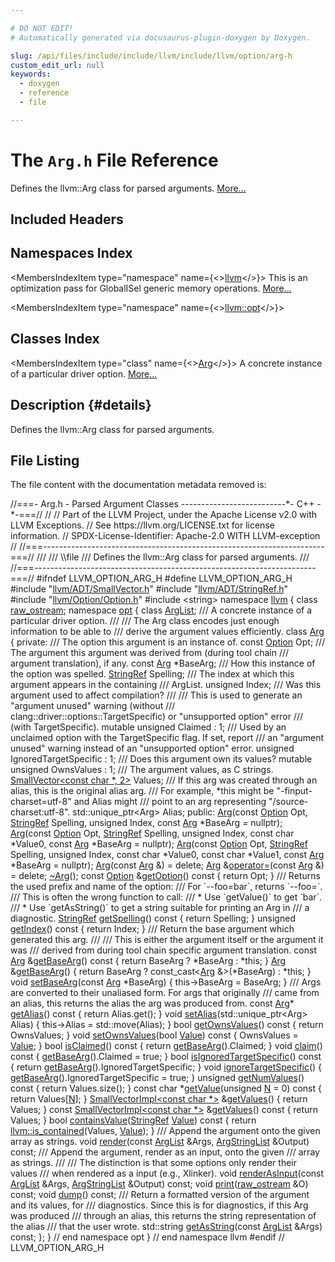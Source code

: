 ```yaml
---

# DO NOT EDIT!
# Automatically generated via docusaurus-plugin-doxygen by Doxygen.

slug: /api/files/include/include/llvm/include/llvm/option/arg-h
custom_edit_url: null
keywords:
  - doxygen
  - reference
  - file

---
```





# The `Arg.h` File Reference

<DoxygenPage pluginConfig={pluginConfig}>

Defines the llvm::Arg class for parsed arguments. <a href="#details">More...</a>

## Included Headers

<IncludesList>
<IncludesListItem
  filePath="llvm/ADT/SmallVector.h"
  permalink="/docs/api/files/include/include/llvm/include/llvm/adt/smallvector-h"
  isLocal="true" />
<IncludesListItem
  filePath="llvm/ADT/StringRef.h"
  permalink="/docs/api/files/include/include/llvm/include/llvm/adt/stringref-h"
  isLocal="true" />
<IncludesListItem
  filePath="llvm/Option/Option.h"
  permalink="/docs/api/files/include/include/llvm/include/llvm/option/option-h"
  isLocal="true" />
<IncludesListItem
  filePath="string"
  permalink=""
  isLocal="false" />
</IncludesList>

## Namespaces Index

<MembersIndex>

<MembersIndexItem
  type="namespace"
  name={<><a href="/docs/api/namespaces/llvm">llvm</a></>}>
This is an optimization pass for GlobalISel generic memory operations. <a href="/docs/api/namespaces/llvm/#details">More...</a>
</MembersIndexItem>

<MembersIndexItem
  type="namespace"
  name={<><a href="/docs/api/namespaces/llvm/opt">llvm::opt</a></>}>
</MembersIndexItem>

</MembersIndex>

## Classes Index

<MembersIndex>

<MembersIndexItem
  type="class"
  name={<><a href="/docs/api/classes/llvm/opt/arg">Arg</a></>}>
A concrete instance of a particular driver option. <a href="/docs/api/classes/llvm/opt/arg/#details">More...</a>
</MembersIndexItem>

</MembersIndex>

## Description {#details}

Defines the llvm::Arg class for parsed arguments.

## File Listing

The file content with the documentation metadata removed is:

<ProgramListing>

<Link id="l00001" /><CodeLine lineNumber="1"><Highlight kind="comment">//===- Arg.h - Parsed Argument Classes --------------------------&#42;- C++ -&#42;-===//</Highlight><Highlight kind="normal"></Highlight></CodeLine>
<Link id="l00002" /><CodeLine lineNumber="2"><Highlight kind="normal"></Highlight><Highlight kind="comment">//</Highlight><Highlight kind="normal"></Highlight></CodeLine>
<Link id="l00003" /><CodeLine lineNumber="3"><Highlight kind="normal"></Highlight><Highlight kind="comment">// Part of the LLVM Project, under the Apache License v2.0 with LLVM Exceptions.</Highlight><Highlight kind="normal"></Highlight></CodeLine>
<Link id="l00004" /><CodeLine lineNumber="4"><Highlight kind="normal"></Highlight><Highlight kind="comment">// See https://llvm.org/LICENSE.txt for license information.</Highlight><Highlight kind="normal"></Highlight></CodeLine>
<Link id="l00005" /><CodeLine lineNumber="5"><Highlight kind="normal"></Highlight><Highlight kind="comment">// SPDX-License-Identifier: Apache-2.0 WITH LLVM-exception</Highlight><Highlight kind="normal"></Highlight></CodeLine>
<Link id="l00006" /><CodeLine lineNumber="6"><Highlight kind="normal"></Highlight><Highlight kind="comment">//</Highlight><Highlight kind="normal"></Highlight></CodeLine>
<Link id="l00007" /><CodeLine lineNumber="7"><Highlight kind="normal"></Highlight><Highlight kind="comment">//===----------------------------------------------------------------------===//</Highlight><Highlight kind="comment"></Highlight></CodeLine>
<Link id="l00008" /><CodeLine lineNumber="8"><Highlight kind="comment">///</Highlight></CodeLine>
<Link id="l00009" /><CodeLine lineNumber="9"><Highlight kind="comment">/// \\file</Highlight></CodeLine>
<Link id="l00010" /><CodeLine lineNumber="10"><Highlight kind="comment">/// Defines the llvm::Arg class for parsed arguments.</Highlight></CodeLine>
<Link id="l00011" /><CodeLine lineNumber="11"><Highlight kind="comment">///</Highlight><Highlight kind="normal"></Highlight></CodeLine>
<Link id="l00012" /><CodeLine lineNumber="12"><Highlight kind="normal"></Highlight><Highlight kind="comment">//===----------------------------------------------------------------------===//</Highlight><Highlight kind="normal"></Highlight></CodeLine>
<Link id="l00013" /><CodeLine lineNumber="13"><Highlight kind="normal"></Highlight></CodeLine>
<Link id="l00014" /><CodeLine lineNumber="14"><Highlight kind="normal"></Highlight><Highlight kind="preprocessor">#ifndef LLVM&#95;OPTION&#95;ARG&#95;H</Highlight><Highlight kind="normal"></Highlight></CodeLine>
<Link id="l00015" /><CodeLine lineNumber="15"><Highlight kind="normal"></Highlight><Highlight kind="preprocessor">#define LLVM&#95;OPTION&#95;ARG&#95;H</Highlight><Highlight kind="normal"></Highlight></CodeLine>
<Link id="l00016" /><CodeLine lineNumber="16"><Highlight kind="normal"></Highlight></CodeLine>
<Link id="l00017" /><CodeLine lineNumber="17"><Highlight kind="normal"></Highlight><Highlight kind="preprocessor">#include &quot;<a href="/docs/api/files/include/include/llvm/include/llvm/adt/smallvector-h">llvm/ADT/SmallVector.h</a>&quot;</Highlight><Highlight kind="normal"></Highlight></CodeLine>
<Link id="l00018" /><CodeLine lineNumber="18"><Highlight kind="normal"></Highlight><Highlight kind="preprocessor">#include &quot;<a href="/docs/api/files/include/include/llvm/include/llvm/adt/stringref-h">llvm/ADT/StringRef.h</a>&quot;</Highlight><Highlight kind="normal"></Highlight></CodeLine>
<Link id="l00019" /><CodeLine lineNumber="19"><Highlight kind="normal"></Highlight><Highlight kind="preprocessor">#include &quot;<a href="/docs/api/files/include/include/llvm/include/llvm/option/option-h">llvm/Option/Option.h</a>&quot;</Highlight><Highlight kind="normal"></Highlight></CodeLine>
<Link id="l00020" /><CodeLine lineNumber="20"><Highlight kind="normal"></Highlight><Highlight kind="preprocessor">#include &lt;string&gt;</Highlight><Highlight kind="normal"></Highlight></CodeLine>
<Link id="l00021" /><CodeLine lineNumber="21"><Highlight kind="normal"></Highlight></CodeLine>
<Link id="l00022" /><CodeLine lineNumber="22"><Highlight kind="normal"></Highlight><Highlight kind="keyword">namespace </Highlight><Highlight kind="normal"><a href="/docs/api/namespaces/llvm">llvm</a> &#123;</Highlight></CodeLine>
<Link id="l00023" /><CodeLine lineNumber="23"><Highlight kind="normal"></Highlight></CodeLine>
<Link id="l00024" /><CodeLine lineNumber="24"><Highlight kind="normal"></Highlight><Highlight kind="keyword">class </Highlight><Highlight kind="normal"><a href="/docs/api/classes/llvm/raw-ostream">raw&#95;ostream</a>;</Highlight></CodeLine>
<Link id="l00025" /><CodeLine lineNumber="25"><Highlight kind="normal"></Highlight></CodeLine>
<Link id="l00026" /><CodeLine lineNumber="26" lineLink="/docs/api/namespaces/llvm/opt"><Highlight kind="normal"></Highlight><Highlight kind="keyword">namespace </Highlight><Highlight kind="normal"><a href="/docs/api/namespaces/llvm/opt">opt</a> &#123;</Highlight></CodeLine>
<Link id="l00027" /><CodeLine lineNumber="27"><Highlight kind="normal"></Highlight></CodeLine>
<Link id="l00028" /><CodeLine lineNumber="28"><Highlight kind="normal"></Highlight><Highlight kind="keyword">class </Highlight><Highlight kind="normal"><a href="/docs/api/classes/llvm/opt/arglist">ArgList</a>;</Highlight></CodeLine>
<Link id="l00029" /><CodeLine lineNumber="29"><Highlight kind="normal"></Highlight><Highlight kind="comment"></Highlight></CodeLine>
<Link id="l00030" /><CodeLine lineNumber="30"><Highlight kind="comment">/// A concrete instance of a particular driver option.</Highlight></CodeLine>
<Link id="l00031" /><CodeLine lineNumber="31"><Highlight kind="comment">///</Highlight></CodeLine>
<Link id="l00032" /><CodeLine lineNumber="32"><Highlight kind="comment">/// The Arg class encodes just enough information to be able to</Highlight></CodeLine>
<Link id="l00033" /><CodeLine lineNumber="33"><Highlight kind="comment">/// derive the argument values efficiently.</Highlight><Highlight kind="normal"></Highlight></CodeLine>
<Link id="l00034" /><CodeLine lineNumber="34" lineLink="/docs/api/classes/llvm/opt/arg"><Highlight kind="normal"></Highlight><Highlight kind="keyword">class </Highlight><Highlight kind="normal"><a href="/docs/api/classes/llvm/opt/arg/#a5b0d66db2f3d222a19a243a3c2ede670">Arg</a> &#123;</Highlight></CodeLine>
<Link id="l00035" /><CodeLine lineNumber="35"><Highlight kind="normal"></Highlight><Highlight kind="keyword">private</Highlight><Highlight kind="normal">:</Highlight><Highlight kind="comment"></Highlight></CodeLine>
<Link id="l00036" /><CodeLine lineNumber="36"><Highlight kind="comment">  /// The option this argument is an instance of.</Highlight><Highlight kind="normal"></Highlight></CodeLine>
<Link id="l00037" /><CodeLine lineNumber="37"><Highlight kind="normal">  </Highlight><Highlight kind="keyword">const</Highlight><Highlight kind="normal"> <a href="/docs/api/classes/llvm/opt/option">Option</a> Opt;</Highlight></CodeLine>
<Link id="l00038" /><CodeLine lineNumber="38"><Highlight kind="normal"></Highlight><Highlight kind="comment"></Highlight></CodeLine>
<Link id="l00039" /><CodeLine lineNumber="39"><Highlight kind="comment">  /// The argument this argument was derived from (during tool chain</Highlight></CodeLine>
<Link id="l00040" /><CodeLine lineNumber="40"><Highlight kind="comment">  /// argument translation), if any.</Highlight><Highlight kind="normal"></Highlight></CodeLine>
<Link id="l00041" /><CodeLine lineNumber="41"><Highlight kind="normal">  </Highlight><Highlight kind="keyword">const</Highlight><Highlight kind="normal"> <a href="/docs/api/classes/llvm/opt/arg/#a5b0d66db2f3d222a19a243a3c2ede670">Arg</a> &#42;BaseArg;</Highlight></CodeLine>
<Link id="l00042" /><CodeLine lineNumber="42"><Highlight kind="normal"></Highlight><Highlight kind="comment"></Highlight></CodeLine>
<Link id="l00043" /><CodeLine lineNumber="43"><Highlight kind="comment">  /// How this instance of the option was spelled.</Highlight><Highlight kind="normal"></Highlight></CodeLine>
<Link id="l00044" /><CodeLine lineNumber="44"><Highlight kind="normal">  <a href="/docs/api/classes/llvm/stringref">StringRef</a> Spelling;</Highlight></CodeLine>
<Link id="l00045" /><CodeLine lineNumber="45"><Highlight kind="normal"></Highlight><Highlight kind="comment"></Highlight></CodeLine>
<Link id="l00046" /><CodeLine lineNumber="46"><Highlight kind="comment">  /// The index at which this argument appears in the containing</Highlight></CodeLine>
<Link id="l00047" /><CodeLine lineNumber="47"><Highlight kind="comment">  /// ArgList.</Highlight><Highlight kind="normal"></Highlight></CodeLine>
<Link id="l00048" /><CodeLine lineNumber="48"><Highlight kind="normal">  </Highlight><Highlight kind="keywordtype">unsigned</Highlight><Highlight kind="normal"> Index;</Highlight></CodeLine>
<Link id="l00049" /><CodeLine lineNumber="49"><Highlight kind="normal"></Highlight><Highlight kind="comment"></Highlight></CodeLine>
<Link id="l00050" /><CodeLine lineNumber="50"><Highlight kind="comment">  /// Was this argument used to affect compilation?</Highlight></CodeLine>
<Link id="l00051" /><CodeLine lineNumber="51"><Highlight kind="comment">  ///</Highlight></CodeLine>
<Link id="l00052" /><CodeLine lineNumber="52"><Highlight kind="comment">  /// This is used to generate an &quot;argument unused&quot; warning (without</Highlight></CodeLine>
<Link id="l00053" /><CodeLine lineNumber="53"><Highlight kind="comment">  /// clang::driver::options::TargetSpecific) or &quot;unsupported option&quot; error</Highlight></CodeLine>
<Link id="l00054" /><CodeLine lineNumber="54"><Highlight kind="comment">  /// (with TargetSpecific).</Highlight><Highlight kind="normal"></Highlight></CodeLine>
<Link id="l00055" /><CodeLine lineNumber="55"><Highlight kind="normal">  </Highlight><Highlight kind="keyword">mutable</Highlight><Highlight kind="normal"> </Highlight><Highlight kind="keywordtype">unsigned</Highlight><Highlight kind="normal"> Claimed : 1;</Highlight></CodeLine>
<Link id="l00056" /><CodeLine lineNumber="56"><Highlight kind="normal"></Highlight><Highlight kind="comment"></Highlight></CodeLine>
<Link id="l00057" /><CodeLine lineNumber="57"><Highlight kind="comment">  /// Used by an unclaimed option with the TargetSpecific flag. If set, report</Highlight></CodeLine>
<Link id="l00058" /><CodeLine lineNumber="58"><Highlight kind="comment">  /// an &quot;argument unused&quot; warning instead of an &quot;unsupported option&quot; error.</Highlight><Highlight kind="normal"></Highlight></CodeLine>
<Link id="l00059" /><CodeLine lineNumber="59"><Highlight kind="normal">  </Highlight><Highlight kind="keywordtype">unsigned</Highlight><Highlight kind="normal"> IgnoredTargetSpecific : 1;</Highlight></CodeLine>
<Link id="l00060" /><CodeLine lineNumber="60"><Highlight kind="normal"></Highlight><Highlight kind="comment"></Highlight></CodeLine>
<Link id="l00061" /><CodeLine lineNumber="61"><Highlight kind="comment">  /// Does this argument own its values?</Highlight><Highlight kind="normal"></Highlight></CodeLine>
<Link id="l00062" /><CodeLine lineNumber="62"><Highlight kind="normal">  </Highlight><Highlight kind="keyword">mutable</Highlight><Highlight kind="normal"> </Highlight><Highlight kind="keywordtype">unsigned</Highlight><Highlight kind="normal"> OwnsValues : 1;</Highlight></CodeLine>
<Link id="l00063" /><CodeLine lineNumber="63"><Highlight kind="normal"></Highlight><Highlight kind="comment"></Highlight></CodeLine>
<Link id="l00064" /><CodeLine lineNumber="64"><Highlight kind="comment">  /// The argument values, as C strings.</Highlight><Highlight kind="normal"></Highlight></CodeLine>
<Link id="l00065" /><CodeLine lineNumber="65"><Highlight kind="normal">  <a href="/docs/api/classes/llvm/smallvector">SmallVector&lt;const char &#42;, 2&gt;</a> Values;</Highlight></CodeLine>
<Link id="l00066" /><CodeLine lineNumber="66"><Highlight kind="normal"></Highlight><Highlight kind="comment"></Highlight></CodeLine>
<Link id="l00067" /><CodeLine lineNumber="67"><Highlight kind="comment">  /// If this arg was created through an alias, this is the original alias arg.</Highlight></CodeLine>
<Link id="l00068" /><CodeLine lineNumber="68"><Highlight kind="comment">  /// For example, &#42;this might be &quot;-finput-charset=utf-8&quot; and Alias might</Highlight></CodeLine>
<Link id="l00069" /><CodeLine lineNumber="69"><Highlight kind="comment">  /// point to an arg representing &quot;/source-charset:utf-8&quot;.</Highlight><Highlight kind="normal"></Highlight></CodeLine>
<Link id="l00070" /><CodeLine lineNumber="70"><Highlight kind="normal">  std::unique&#95;ptr&lt;Arg&gt; Alias;</Highlight></CodeLine>
<Link id="l00071" /><CodeLine lineNumber="71"><Highlight kind="normal"></Highlight></CodeLine>
<Link id="l00072" /><CodeLine lineNumber="72"><Highlight kind="normal"></Highlight><Highlight kind="keyword">public</Highlight><Highlight kind="normal">:</Highlight></CodeLine>
<Link id="l00073" /><CodeLine lineNumber="73"><Highlight kind="normal">  <a href="/docs/api/classes/llvm/opt/arg/#a5b0d66db2f3d222a19a243a3c2ede670">Arg</a>(</Highlight><Highlight kind="keyword">const</Highlight><Highlight kind="normal"> <a href="/docs/api/classes/llvm/opt/option">Option</a> Opt, <a href="/docs/api/classes/llvm/stringref">StringRef</a> Spelling, </Highlight><Highlight kind="keywordtype">unsigned</Highlight><Highlight kind="normal"> Index,</Highlight></CodeLine>
<Link id="l00074" /><CodeLine lineNumber="74"><Highlight kind="normal">      </Highlight><Highlight kind="keyword">const</Highlight><Highlight kind="normal"> <a href="/docs/api/classes/llvm/opt/arg/#a5b0d66db2f3d222a19a243a3c2ede670">Arg</a> &#42;BaseArg = </Highlight><Highlight kind="keyword">nullptr</Highlight><Highlight kind="normal">);</Highlight></CodeLine>
<Link id="l00075" /><CodeLine lineNumber="75"><Highlight kind="normal">  <a href="/docs/api/classes/llvm/opt/arg/#a5b0d66db2f3d222a19a243a3c2ede670">Arg</a>(</Highlight><Highlight kind="keyword">const</Highlight><Highlight kind="normal"> <a href="/docs/api/classes/llvm/opt/option">Option</a> Opt, <a href="/docs/api/classes/llvm/stringref">StringRef</a> Spelling, </Highlight><Highlight kind="keywordtype">unsigned</Highlight><Highlight kind="normal"> Index,</Highlight></CodeLine>
<Link id="l00076" /><CodeLine lineNumber="76"><Highlight kind="normal">      </Highlight><Highlight kind="keyword">const</Highlight><Highlight kind="normal"> </Highlight><Highlight kind="keywordtype">char</Highlight><Highlight kind="normal"> &#42;Value0, </Highlight><Highlight kind="keyword">const</Highlight><Highlight kind="normal"> <a href="/docs/api/classes/llvm/opt/arg/#a5b0d66db2f3d222a19a243a3c2ede670">Arg</a> &#42;BaseArg = </Highlight><Highlight kind="keyword">nullptr</Highlight><Highlight kind="normal">);</Highlight></CodeLine>
<Link id="l00077" /><CodeLine lineNumber="77"><Highlight kind="normal">  <a href="/docs/api/classes/llvm/opt/arg/#a5b0d66db2f3d222a19a243a3c2ede670">Arg</a>(</Highlight><Highlight kind="keyword">const</Highlight><Highlight kind="normal"> <a href="/docs/api/classes/llvm/opt/option">Option</a> Opt, <a href="/docs/api/classes/llvm/stringref">StringRef</a> Spelling, </Highlight><Highlight kind="keywordtype">unsigned</Highlight><Highlight kind="normal"> Index,</Highlight></CodeLine>
<Link id="l00078" /><CodeLine lineNumber="78"><Highlight kind="normal">      </Highlight><Highlight kind="keyword">const</Highlight><Highlight kind="normal"> </Highlight><Highlight kind="keywordtype">char</Highlight><Highlight kind="normal"> &#42;Value0, </Highlight><Highlight kind="keyword">const</Highlight><Highlight kind="normal"> </Highlight><Highlight kind="keywordtype">char</Highlight><Highlight kind="normal"> &#42;Value1, </Highlight><Highlight kind="keyword">const</Highlight><Highlight kind="normal"> <a href="/docs/api/classes/llvm/opt/arg/#a5b0d66db2f3d222a19a243a3c2ede670">Arg</a> &#42;BaseArg = </Highlight><Highlight kind="keyword">nullptr</Highlight><Highlight kind="normal">);</Highlight></CodeLine>
<Link id="l00079" /><CodeLine lineNumber="79" lineLink="/docs/api/classes/llvm/opt/arg/#a86caf310a5976603997aa99a80a1601f"><Highlight kind="normal">  <a href="/docs/api/classes/llvm/opt/arg/#a86caf310a5976603997aa99a80a1601f">Arg</a>(</Highlight><Highlight kind="keyword">const</Highlight><Highlight kind="normal"> <a href="/docs/api/classes/llvm/opt/arg/#a5b0d66db2f3d222a19a243a3c2ede670">Arg</a> &amp;) = </Highlight><Highlight kind="keyword">delete</Highlight><Highlight kind="normal">;</Highlight></CodeLine>
<Link id="l00080" /><CodeLine lineNumber="80" lineLink="/docs/api/classes/llvm/opt/arg/#a62592ff96a912f9c4734124b9fcd8a19"><Highlight kind="normal">  <a href="/docs/api/classes/llvm/opt/arg/#a5b0d66db2f3d222a19a243a3c2ede670">Arg</a> &amp;<a href="/docs/api/classes/llvm/opt/arg/#a62592ff96a912f9c4734124b9fcd8a19">operator=</a>(</Highlight><Highlight kind="keyword">const</Highlight><Highlight kind="normal"> <a href="/docs/api/classes/llvm/opt/arg/#a5b0d66db2f3d222a19a243a3c2ede670">Arg</a> &amp;) = </Highlight><Highlight kind="keyword">delete</Highlight><Highlight kind="normal">;</Highlight></CodeLine>
<Link id="l00081" /><CodeLine lineNumber="81"><Highlight kind="normal">  <a href="/docs/api/classes/llvm/opt/arg/#ac134760e8dc2be78ae5fc7b13d5fc05c">~Arg</a>();</Highlight></CodeLine>
<Link id="l00082" /><CodeLine lineNumber="82"><Highlight kind="normal"></Highlight></CodeLine>
<Link id="l00083" /><CodeLine lineNumber="83" lineLink="/docs/api/classes/llvm/opt/arg/#a666ec80cc708a588992a87278c4e1f74"><Highlight kind="normal">  </Highlight><Highlight kind="keyword">const</Highlight><Highlight kind="normal"> <a href="/docs/api/classes/llvm/opt/option">Option</a> &amp;<a href="/docs/api/classes/llvm/opt/arg/#a666ec80cc708a588992a87278c4e1f74">getOption</a>()</Highlight><Highlight kind="keyword"> const </Highlight><Highlight kind="normal">&#123; </Highlight><Highlight kind="keywordflow">return</Highlight><Highlight kind="normal"> Opt; &#125;</Highlight></CodeLine>
<Link id="l00084" /><CodeLine lineNumber="84"><Highlight kind="normal"></Highlight><Highlight kind="comment"></Highlight></CodeLine>
<Link id="l00085" /><CodeLine lineNumber="85"><Highlight kind="comment">  /// Returns the used prefix and name of the option:</Highlight></CodeLine>
<Link id="l00086" /><CodeLine lineNumber="86"><Highlight kind="comment">  /// For &#96;--foo=bar&#96;, returns &#96;--foo=&#96;.</Highlight></CodeLine>
<Link id="l00087" /><CodeLine lineNumber="87"><Highlight kind="comment">  /// This is often the wrong function to call:</Highlight></CodeLine>
<Link id="l00088" /><CodeLine lineNumber="88"><Highlight kind="comment">  /// &#42; Use &#96;getValue()&#96; to get &#96;bar&#96;.</Highlight></CodeLine>
<Link id="l00089" /><CodeLine lineNumber="89"><Highlight kind="comment">  /// &#42; Use &#96;getAsString()&#96; to get a string suitable for printing an Arg in</Highlight></CodeLine>
<Link id="l00090" /><CodeLine lineNumber="90"><Highlight kind="comment">  ///   a diagnostic.</Highlight><Highlight kind="normal"></Highlight></CodeLine>
<Link id="l00091" /><CodeLine lineNumber="91" lineLink="/docs/api/classes/llvm/opt/arg/#a4e47a861c3eadf9c29201f82d126871a"><Highlight kind="normal">  <a href="/docs/api/classes/llvm/stringref">StringRef</a> <a href="/docs/api/classes/llvm/opt/arg/#a4e47a861c3eadf9c29201f82d126871a">getSpelling</a>()</Highlight><Highlight kind="keyword"> const </Highlight><Highlight kind="normal">&#123; </Highlight><Highlight kind="keywordflow">return</Highlight><Highlight kind="normal"> Spelling; &#125;</Highlight></CodeLine>
<Link id="l00092" /><CodeLine lineNumber="92"><Highlight kind="normal"></Highlight></CodeLine>
<Link id="l00093" /><CodeLine lineNumber="93" lineLink="/docs/api/classes/llvm/opt/arg/#aa4bc2ba2f9a43c63f42d58d8412c6eda"><Highlight kind="normal">  </Highlight><Highlight kind="keywordtype">unsigned</Highlight><Highlight kind="normal"> <a href="/docs/api/classes/llvm/opt/arg/#aa4bc2ba2f9a43c63f42d58d8412c6eda">getIndex</a>()</Highlight><Highlight kind="keyword"> const </Highlight><Highlight kind="normal">&#123; </Highlight><Highlight kind="keywordflow">return</Highlight><Highlight kind="normal"> Index; &#125;</Highlight></CodeLine>
<Link id="l00094" /><CodeLine lineNumber="94"><Highlight kind="normal"></Highlight><Highlight kind="comment"></Highlight></CodeLine>
<Link id="l00095" /><CodeLine lineNumber="95"><Highlight kind="comment">  /// Return the base argument which generated this arg.</Highlight></CodeLine>
<Link id="l00096" /><CodeLine lineNumber="96"><Highlight kind="comment">  ///</Highlight></CodeLine>
<Link id="l00097" /><CodeLine lineNumber="97"><Highlight kind="comment">  /// This is either the argument itself or the argument it was</Highlight></CodeLine>
<Link id="l00098" /><CodeLine lineNumber="98"><Highlight kind="comment">  /// derived from during tool chain specific argument translation.</Highlight><Highlight kind="normal"></Highlight></CodeLine>
<Link id="l00099" /><CodeLine lineNumber="99" lineLink="/docs/api/classes/llvm/opt/arg/#a14874091f02f61eef3906ebf03701d05"><Highlight kind="normal">  </Highlight><Highlight kind="keyword">const</Highlight><Highlight kind="normal"> <a href="/docs/api/classes/llvm/opt/arg/#a5b0d66db2f3d222a19a243a3c2ede670">Arg</a> &amp;<a href="/docs/api/classes/llvm/opt/arg/#a14874091f02f61eef3906ebf03701d05">getBaseArg</a>()</Highlight><Highlight kind="keyword"> const </Highlight><Highlight kind="normal">&#123;</Highlight></CodeLine>
<Link id="l00100" /><CodeLine lineNumber="100"><Highlight kind="normal">    </Highlight><Highlight kind="keywordflow">return</Highlight><Highlight kind="normal"> BaseArg ? &#42;BaseArg : &#42;</Highlight><Highlight kind="keyword">this</Highlight><Highlight kind="normal">;</Highlight></CodeLine>
<Link id="l00101" /><CodeLine lineNumber="101"><Highlight kind="normal">  &#125;</Highlight></CodeLine>
<Link id="l00102" /><CodeLine lineNumber="102" lineLink="/docs/api/classes/llvm/opt/arg/#a75cbed0ab331ea130c7ed6ca4d9b2e50"><Highlight kind="normal">  <a href="/docs/api/classes/llvm/opt/arg/#a5b0d66db2f3d222a19a243a3c2ede670">Arg</a> &amp;<a href="/docs/api/classes/llvm/opt/arg/#a75cbed0ab331ea130c7ed6ca4d9b2e50">getBaseArg</a>() &#123; </Highlight><Highlight kind="keywordflow">return</Highlight><Highlight kind="normal"> BaseArg ? </Highlight><Highlight kind="keyword">const&#95;cast&lt;</Highlight><Highlight kind="normal"><a href="/docs/api/classes/llvm/opt/arg/#a5b0d66db2f3d222a19a243a3c2ede670">Arg</a> &amp;</Highlight><Highlight kind="keyword">&gt;</Highlight><Highlight kind="normal">(&#42;BaseArg) : &#42;</Highlight><Highlight kind="keyword">this</Highlight><Highlight kind="normal">; &#125;</Highlight></CodeLine>
<Link id="l00103" /><CodeLine lineNumber="103" lineLink="/docs/api/classes/llvm/opt/arg/#a8f09f1a62e0c45d4a382ea58bd117933"><Highlight kind="normal">  </Highlight><Highlight kind="keywordtype">void</Highlight><Highlight kind="normal"> <a href="/docs/api/classes/llvm/opt/arg/#a8f09f1a62e0c45d4a382ea58bd117933">setBaseArg</a>(</Highlight><Highlight kind="keyword">const</Highlight><Highlight kind="normal"> <a href="/docs/api/classes/llvm/opt/arg/#a5b0d66db2f3d222a19a243a3c2ede670">Arg</a> &#42;BaseArg) &#123; this-&gt;BaseArg = BaseArg; &#125;</Highlight></CodeLine>
<Link id="l00104" /><CodeLine lineNumber="104"><Highlight kind="normal"></Highlight><Highlight kind="comment"></Highlight></CodeLine>
<Link id="l00105" /><CodeLine lineNumber="105"><Highlight kind="comment">  /// Args are converted to their unaliased form.  For args that originally</Highlight></CodeLine>
<Link id="l00106" /><CodeLine lineNumber="106"><Highlight kind="comment">  /// came from an alias, this returns the alias the arg was produced from.</Highlight><Highlight kind="normal"></Highlight></CodeLine>
<Link id="l00107" /><CodeLine lineNumber="107" lineLink="/docs/api/classes/llvm/opt/arg/#aadc3b8d31ac039482bfa90b88eb4bc7f"><Highlight kind="normal">  </Highlight><Highlight kind="keyword">const</Highlight><Highlight kind="normal"> <a href="/docs/api/classes/llvm/opt/arg/#a5b0d66db2f3d222a19a243a3c2ede670">Arg</a>&#42; <a href="/docs/api/classes/llvm/opt/arg/#aadc3b8d31ac039482bfa90b88eb4bc7f">getAlias</a>()</Highlight><Highlight kind="keyword"> const </Highlight><Highlight kind="normal">&#123; </Highlight><Highlight kind="keywordflow">return</Highlight><Highlight kind="normal"> Alias.get(); &#125;</Highlight></CodeLine>
<Link id="l00108" /><CodeLine lineNumber="108" lineLink="/docs/api/classes/llvm/opt/arg/#a2bc085c3dfadc9cd2e1e07301b612827"><Highlight kind="normal">  </Highlight><Highlight kind="keywordtype">void</Highlight><Highlight kind="normal"> <a href="/docs/api/classes/llvm/opt/arg/#a2bc085c3dfadc9cd2e1e07301b612827">setAlias</a>(std::unique&#95;ptr&lt;Arg&gt; Alias) &#123; this-&gt;Alias = std::move(Alias); &#125;</Highlight></CodeLine>
<Link id="l00109" /><CodeLine lineNumber="109"><Highlight kind="normal"></Highlight></CodeLine>
<Link id="l00110" /><CodeLine lineNumber="110" lineLink="/docs/api/classes/llvm/opt/arg/#a29d52b9fb127c8147a41bda94dbe004c"><Highlight kind="normal">  </Highlight><Highlight kind="keywordtype">bool</Highlight><Highlight kind="normal"> <a href="/docs/api/classes/llvm/opt/arg/#a29d52b9fb127c8147a41bda94dbe004c">getOwnsValues</a>()</Highlight><Highlight kind="keyword"> const </Highlight><Highlight kind="normal">&#123; </Highlight><Highlight kind="keywordflow">return</Highlight><Highlight kind="normal"> OwnsValues; &#125;</Highlight></CodeLine>
<Link id="l00111" /><CodeLine lineNumber="111" lineLink="/docs/api/classes/llvm/opt/arg/#a7ff387bacccd19c72cfd221be08db836"><Highlight kind="normal">  </Highlight><Highlight kind="keywordtype">void</Highlight><Highlight kind="normal"> <a href="/docs/api/classes/llvm/opt/arg/#a7ff387bacccd19c72cfd221be08db836">setOwnsValues</a>(</Highlight><Highlight kind="keywordtype">bool</Highlight><Highlight kind="normal"> <a href="/docs/api/classes/llvm/value">Value</a>)</Highlight><Highlight kind="keyword"> const </Highlight><Highlight kind="normal">&#123; OwnsValues = <a href="/docs/api/classes/llvm/value">Value</a>; &#125;</Highlight></CodeLine>
<Link id="l00112" /><CodeLine lineNumber="112"><Highlight kind="normal"></Highlight></CodeLine>
<Link id="l00113" /><CodeLine lineNumber="113" lineLink="/docs/api/classes/llvm/opt/arg/#a78b7b00f492ac682e070f08e6a263d33"><Highlight kind="normal">  </Highlight><Highlight kind="keywordtype">bool</Highlight><Highlight kind="normal"> <a href="/docs/api/classes/llvm/opt/arg/#a78b7b00f492ac682e070f08e6a263d33">isClaimed</a>()</Highlight><Highlight kind="keyword"> const </Highlight><Highlight kind="normal">&#123; </Highlight><Highlight kind="keywordflow">return</Highlight><Highlight kind="normal"> <a href="/docs/api/classes/llvm/opt/arg/#a14874091f02f61eef3906ebf03701d05">getBaseArg</a>().Claimed; &#125;</Highlight></CodeLine>
<Link id="l00114" /><CodeLine lineNumber="114" lineLink="/docs/api/classes/llvm/opt/arg/#acb283e68273392bc0169fe79b4e8e134"><Highlight kind="normal">  </Highlight><Highlight kind="keywordtype">void</Highlight><Highlight kind="normal"> <a href="/docs/api/classes/llvm/opt/arg/#acb283e68273392bc0169fe79b4e8e134">claim</a>()</Highlight><Highlight kind="keyword"> const </Highlight><Highlight kind="normal">&#123; <a href="/docs/api/classes/llvm/opt/arg/#a14874091f02f61eef3906ebf03701d05">getBaseArg</a>().Claimed = </Highlight><Highlight kind="keyword">true</Highlight><Highlight kind="normal">; &#125;</Highlight></CodeLine>
<Link id="l00115" /><CodeLine lineNumber="115"><Highlight kind="normal"></Highlight></CodeLine>
<Link id="l00116" /><CodeLine lineNumber="116" lineLink="/docs/api/classes/llvm/opt/arg/#ada99fd6a3a004b686ca49375b9208d10"><Highlight kind="normal">  </Highlight><Highlight kind="keywordtype">bool</Highlight><Highlight kind="normal"> <a href="/docs/api/classes/llvm/opt/arg/#ada99fd6a3a004b686ca49375b9208d10">isIgnoredTargetSpecific</a>()</Highlight><Highlight kind="keyword"> const </Highlight><Highlight kind="normal">&#123;</Highlight></CodeLine>
<Link id="l00117" /><CodeLine lineNumber="117"><Highlight kind="normal">    </Highlight><Highlight kind="keywordflow">return</Highlight><Highlight kind="normal"> <a href="/docs/api/classes/llvm/opt/arg/#a14874091f02f61eef3906ebf03701d05">getBaseArg</a>().IgnoredTargetSpecific;</Highlight></CodeLine>
<Link id="l00118" /><CodeLine lineNumber="118"><Highlight kind="normal">  &#125;</Highlight></CodeLine>
<Link id="l00119" /><CodeLine lineNumber="119" lineLink="/docs/api/classes/llvm/opt/arg/#a8d02fe7a5fa8fc4956680c0fc7a8c0a5"><Highlight kind="normal">  </Highlight><Highlight kind="keywordtype">void</Highlight><Highlight kind="normal"> <a href="/docs/api/classes/llvm/opt/arg/#a8d02fe7a5fa8fc4956680c0fc7a8c0a5">ignoreTargetSpecific</a>() &#123;</Highlight></CodeLine>
<Link id="l00120" /><CodeLine lineNumber="120"><Highlight kind="normal">    <a href="/docs/api/classes/llvm/opt/arg/#a14874091f02f61eef3906ebf03701d05">getBaseArg</a>().IgnoredTargetSpecific = </Highlight><Highlight kind="keyword">true</Highlight><Highlight kind="normal">;</Highlight></CodeLine>
<Link id="l00121" /><CodeLine lineNumber="121"><Highlight kind="normal">  &#125;</Highlight></CodeLine>
<Link id="l00122" /><CodeLine lineNumber="122"><Highlight kind="normal"></Highlight></CodeLine>
<Link id="l00123" /><CodeLine lineNumber="123" lineLink="/docs/api/classes/llvm/opt/arg/#a90ae7bd6767672f9380640a5b784d04f"><Highlight kind="normal">  </Highlight><Highlight kind="keywordtype">unsigned</Highlight><Highlight kind="normal"> <a href="/docs/api/classes/llvm/opt/arg/#a90ae7bd6767672f9380640a5b784d04f">getNumValues</a>()</Highlight><Highlight kind="keyword"> const </Highlight><Highlight kind="normal">&#123; </Highlight><Highlight kind="keywordflow">return</Highlight><Highlight kind="normal"> Values.size(); &#125;</Highlight></CodeLine>
<Link id="l00124" /><CodeLine lineNumber="124"><Highlight kind="normal"></Highlight></CodeLine>
<Link id="l00125" /><CodeLine lineNumber="125" lineLink="/docs/api/classes/llvm/opt/arg/#ac268590692356db84db78050196b4940"><Highlight kind="normal">  </Highlight><Highlight kind="keyword">const</Highlight><Highlight kind="normal"> </Highlight><Highlight kind="keywordtype">char</Highlight><Highlight kind="normal"> &#42;<a href="/docs/api/classes/llvm/opt/arg/#ac268590692356db84db78050196b4940">getValue</a>(</Highlight><Highlight kind="keywordtype">unsigned</Highlight><Highlight kind="normal"> <a href="/docs/api/files/lib/lib/support/regcomp-c/#a0240ac851181b84ac374872dc5434ee4">N</a> = 0)</Highlight><Highlight kind="keyword"> const </Highlight><Highlight kind="normal">&#123;</Highlight></CodeLine>
<Link id="l00126" /><CodeLine lineNumber="126"><Highlight kind="normal">    </Highlight><Highlight kind="keywordflow">return</Highlight><Highlight kind="normal"> Values&#91;<a href="/docs/api/files/lib/lib/support/regcomp-c/#a0240ac851181b84ac374872dc5434ee4">N</a>&#93;;</Highlight></CodeLine>
<Link id="l00127" /><CodeLine lineNumber="127"><Highlight kind="normal">  &#125;</Highlight></CodeLine>
<Link id="l00128" /><CodeLine lineNumber="128"><Highlight kind="normal"></Highlight></CodeLine>
<Link id="l00129" /><CodeLine lineNumber="129" lineLink="/docs/api/classes/llvm/opt/arg/#a5fae2e9403c3f2b91455abe787c41add"><Highlight kind="normal">  <a href="/docs/api/classes/llvm/smallvectorimpl">SmallVectorImpl&lt;const char &#42;&gt;</a> &amp;<a href="/docs/api/classes/llvm/opt/arg/#a5fae2e9403c3f2b91455abe787c41add">getValues</a>() &#123; </Highlight><Highlight kind="keywordflow">return</Highlight><Highlight kind="normal"> Values; &#125;</Highlight></CodeLine>
<Link id="l00130" /><CodeLine lineNumber="130" lineLink="/docs/api/classes/llvm/opt/arg/#aad0ffef2b55df118bcf9d392785370b9"><Highlight kind="normal">  </Highlight><Highlight kind="keyword">const</Highlight><Highlight kind="normal"> <a href="/docs/api/classes/llvm/smallvectorimpl">SmallVectorImpl&lt;const char &#42;&gt;</a> &amp;<a href="/docs/api/classes/llvm/opt/arg/#aad0ffef2b55df118bcf9d392785370b9">getValues</a>()</Highlight><Highlight kind="keyword"> const </Highlight><Highlight kind="normal">&#123; </Highlight><Highlight kind="keywordflow">return</Highlight><Highlight kind="normal"> Values; &#125;</Highlight></CodeLine>
<Link id="l00131" /><CodeLine lineNumber="131"><Highlight kind="normal"></Highlight></CodeLine>
<Link id="l00132" /><CodeLine lineNumber="132" lineLink="/docs/api/classes/llvm/opt/arg/#a17be2db4b7f70cff4544ab05ddd8c1c6"><Highlight kind="normal">  </Highlight><Highlight kind="keywordtype">bool</Highlight><Highlight kind="normal"> <a href="/docs/api/classes/llvm/opt/arg/#a17be2db4b7f70cff4544ab05ddd8c1c6">containsValue</a>(<a href="/docs/api/classes/llvm/stringref">StringRef</a> <a href="/docs/api/classes/llvm/value">Value</a>)</Highlight><Highlight kind="keyword"> const </Highlight><Highlight kind="normal">&#123;</Highlight></CodeLine>
<Link id="l00133" /><CodeLine lineNumber="133"><Highlight kind="normal">    </Highlight><Highlight kind="keywordflow">return</Highlight><Highlight kind="normal"> <a href="/docs/api/namespaces/llvm/#acd1cd968cb420c82d70926920fcdc7d7">llvm::is&#95;contained</a>(Values, <a href="/docs/api/classes/llvm/value">Value</a>);</Highlight></CodeLine>
<Link id="l00134" /><CodeLine lineNumber="134"><Highlight kind="normal">  &#125;</Highlight></CodeLine>
<Link id="l00135" /><CodeLine lineNumber="135"><Highlight kind="normal"></Highlight><Highlight kind="comment"></Highlight></CodeLine>
<Link id="l00136" /><CodeLine lineNumber="136"><Highlight kind="comment">  /// Append the argument onto the given array as strings.</Highlight><Highlight kind="normal"></Highlight></CodeLine>
<Link id="l00137" /><CodeLine lineNumber="137"><Highlight kind="normal">  </Highlight><Highlight kind="keywordtype">void</Highlight><Highlight kind="normal"> <a href="/docs/api/classes/llvm/opt/arg/#a05377ec092a5d076c82dd3285317e6fa">render</a>(</Highlight><Highlight kind="keyword">const</Highlight><Highlight kind="normal"> <a href="/docs/api/classes/llvm/opt/arglist">ArgList</a> &amp;Args, <a href="/docs/api/namespaces/llvm/opt/#a2ceb2416aeccdb4b087e29abc8c6b52f">ArgStringList</a> &amp;Output) </Highlight><Highlight kind="keyword">const</Highlight><Highlight kind="normal">;</Highlight></CodeLine>
<Link id="l00138" /><CodeLine lineNumber="138"><Highlight kind="normal"></Highlight><Highlight kind="comment"></Highlight></CodeLine>
<Link id="l00139" /><CodeLine lineNumber="139"><Highlight kind="comment">  /// Append the argument, render as an input, onto the given</Highlight></CodeLine>
<Link id="l00140" /><CodeLine lineNumber="140"><Highlight kind="comment">  /// array as strings.</Highlight></CodeLine>
<Link id="l00141" /><CodeLine lineNumber="141"><Highlight kind="comment">  ///</Highlight></CodeLine>
<Link id="l00142" /><CodeLine lineNumber="142"><Highlight kind="comment">  /// The distinction is that some options only render their values</Highlight></CodeLine>
<Link id="l00143" /><CodeLine lineNumber="143"><Highlight kind="comment">  /// when rendered as a input (e.g., Xlinker).</Highlight><Highlight kind="normal"></Highlight></CodeLine>
<Link id="l00144" /><CodeLine lineNumber="144"><Highlight kind="normal">  </Highlight><Highlight kind="keywordtype">void</Highlight><Highlight kind="normal"> <a href="/docs/api/classes/llvm/opt/arg/#a488519e74a0b6299d29bc459588a0329">renderAsInput</a>(</Highlight><Highlight kind="keyword">const</Highlight><Highlight kind="normal"> <a href="/docs/api/classes/llvm/opt/arglist">ArgList</a> &amp;Args, <a href="/docs/api/namespaces/llvm/opt/#a2ceb2416aeccdb4b087e29abc8c6b52f">ArgStringList</a> &amp;Output) </Highlight><Highlight kind="keyword">const</Highlight><Highlight kind="normal">;</Highlight></CodeLine>
<Link id="l00145" /><CodeLine lineNumber="145"><Highlight kind="normal"></Highlight></CodeLine>
<Link id="l00146" /><CodeLine lineNumber="146"><Highlight kind="normal">  </Highlight><Highlight kind="keywordtype">void</Highlight><Highlight kind="normal"> <a href="/docs/api/classes/llvm/opt/arg/#a464b1d11aaca4d524f715c9b2e15de78">print</a>(<a href="/docs/api/classes/llvm/raw-ostream">raw&#95;ostream</a> &amp;O) </Highlight><Highlight kind="keyword">const</Highlight><Highlight kind="normal">;</Highlight></CodeLine>
<Link id="l00147" /><CodeLine lineNumber="147"><Highlight kind="normal">  </Highlight><Highlight kind="keywordtype">void</Highlight><Highlight kind="normal"> <a href="/docs/api/classes/llvm/opt/arg/#aa7d9157a59af2af0d91f5173526d642a">dump</a>() </Highlight><Highlight kind="keyword">const</Highlight><Highlight kind="normal">;</Highlight></CodeLine>
<Link id="l00148" /><CodeLine lineNumber="148"><Highlight kind="normal"></Highlight><Highlight kind="comment"></Highlight></CodeLine>
<Link id="l00149" /><CodeLine lineNumber="149"><Highlight kind="comment">  /// Return a formatted version of the argument and its values, for</Highlight></CodeLine>
<Link id="l00150" /><CodeLine lineNumber="150"><Highlight kind="comment">  /// diagnostics. Since this is for diagnostics, if this Arg was produced</Highlight></CodeLine>
<Link id="l00151" /><CodeLine lineNumber="151"><Highlight kind="comment">  /// through an alias, this returns the string representation of the alias</Highlight></CodeLine>
<Link id="l00152" /><CodeLine lineNumber="152"><Highlight kind="comment">  /// that the user wrote.</Highlight><Highlight kind="normal"></Highlight></CodeLine>
<Link id="l00153" /><CodeLine lineNumber="153"><Highlight kind="normal">  std::string <a href="/docs/api/classes/llvm/opt/arg/#a63bdece47c81d3a6e63de19cb824b788">getAsString</a>(</Highlight><Highlight kind="keyword">const</Highlight><Highlight kind="normal"> <a href="/docs/api/classes/llvm/opt/arglist">ArgList</a> &amp;Args) </Highlight><Highlight kind="keyword">const</Highlight><Highlight kind="normal">;</Highlight></CodeLine>
<Link id="l00154" /><CodeLine lineNumber="154"><Highlight kind="normal">&#125;;</Highlight></CodeLine>
<Link id="l00155" /><CodeLine lineNumber="155"><Highlight kind="normal"></Highlight></CodeLine>
<Link id="l00156" /><CodeLine lineNumber="156"><Highlight kind="normal">&#125; </Highlight><Highlight kind="comment">// end namespace opt</Highlight><Highlight kind="normal"></Highlight></CodeLine>
<Link id="l00157" /><CodeLine lineNumber="157"><Highlight kind="normal"></Highlight></CodeLine>
<Link id="l00158" /><CodeLine lineNumber="158"><Highlight kind="normal">&#125; </Highlight><Highlight kind="comment">// end namespace llvm</Highlight><Highlight kind="normal"></Highlight></CodeLine>
<Link id="l00159" /><CodeLine lineNumber="159"><Highlight kind="normal"></Highlight></CodeLine>
<Link id="l00160" /><CodeLine lineNumber="160"><Highlight kind="normal"></Highlight><Highlight kind="preprocessor">#endif </Highlight><Highlight kind="comment">// LLVM&#95;OPTION&#95;ARG&#95;H</Highlight><Highlight kind="normal"></Highlight></CodeLine>

</ProgramListing>


</DoxygenPage>
